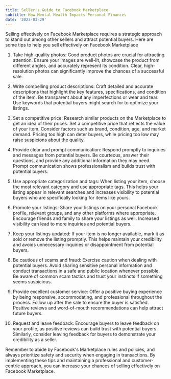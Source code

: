 ```yaml
---
title: Seller's Guide to Facebook Marketplace
subtitle: How Mental Health Impacts Personal Finances
date: '2023-03-29'
---
```


Selling effectively on Facebook Marketplace requires a strategic approach to stand out among other sellers and attract potential buyers. Here are some tips to help you sell effectively on Facebook Marketplace

1. Take high-quality photos: Good product photos are crucial for attracting attention. Ensure your images are well-lit, showcase the product from different angles, and accurately represent its condition. Clear, high-resolution photos can significantly improve the chances of a successful sale.

2. Write compelling product descriptions: Craft detailed and accurate descriptions that highlight the key features, specifications, and condition of the item. Be transparent about any imperfections or wear and tear. Use keywords that potential buyers might search for to optimize your listings.

3. Set a competitive price: Research similar products on the Marketplace to get an idea of their prices. Set a competitive price that reflects the value of your item. Consider factors such as brand, condition, age, and market demand. Pricing too high can deter buyers, while pricing too low may raise suspicions about the quality.

4. Provide clear and prompt communication: Respond promptly to inquiries and messages from potential buyers. Be courteous, answer their questions, and provide any additional information they may need. Prompt communication shows professionalism and builds trust with potential buyers.

5. Use appropriate categorization and tags: When listing your item, choose the most relevant category and use appropriate tags. This helps your listing appear in relevant searches and increases visibility to potential buyers who are specifically looking for items like yours.

6. Promote your listings: Share your listings on your personal Facebook profile, relevant groups, and any other platforms where appropriate. Encourage friends and family to share your listings as well. Increased visibility can lead to more inquiries and potential buyers.

7. Keep your listings updated: If your item is no longer available, mark it as sold or remove the listing promptly. This helps maintain your credibility and avoids unnecessary inquiries or disappointment from potential buyers.

8. Be cautious of scams and fraud: Exercise caution when dealing with potential buyers. Avoid sharing sensitive personal information and conduct transactions in a safe and public location whenever possible. Be aware of common scam tactics and trust your instincts if something seems suspicious.

9. Provide excellent customer service: Offer a positive buying experience by being responsive, accommodating, and professional throughout the process. Follow up after the sale to ensure the buyer is satisfied. Positive reviews and word-of-mouth recommendations can help attract future buyers.

10. Request and leave feedback: Encourage buyers to leave feedback on your profile, as positive reviews can build trust with potential buyers. Similarly, consider leaving feedback for buyers to demonstrate your credibility as a seller.

Remember to abide by Facebook's Marketplace rules and policies, and always prioritize safety and security when engaging in transactions. By implementing these tips and maintaining a professional and customer-centric approach, you can increase your chances of selling effectively on Facebook Marketplace.
